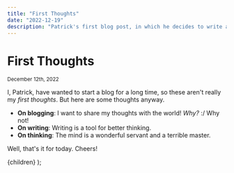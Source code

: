 ```yaml
---
title: "First Thoughts"
date: "2022-12-19"
description: "Patrick's first blog post, in which he decides to write a blog."
---
```



# First Thoughts

<small>December 12th, 2022</small>

I, Patrick, have wanted to start a blog for a long time, so these aren't really my _first thoughts_. But here are some thoughts anyway.

- **On blogging**: I want to share my thoughts with the world! _Why?_ :/ Why not!
- **On writing**: Writing is a tool for better thinking.
- **On thinking**: The mind is a wonderful servant and a terrible master.

Well, that's it for today. Cheers!

  <PostLayout title={title} description={description}>
    {children}
  </PostLayout>
);
